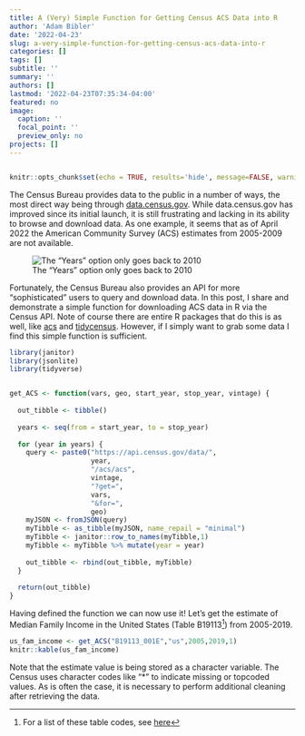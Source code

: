 ```yaml
---
title: A (Very) Simple Function for Getting Census ACS Data into R
author: 'Adam Bibler'
date: '2022-04-23'
slug: a-very-simple-function-for-getting-census-acs-data-into-r
categories: []
tags: []
subtitle: ''
summary: ''
authors: []
lastmod: '2022-04-23T07:35:34-04:00'
featured: no
image:
  caption: ''
  focal_point: ''
  preview_only: no
projects: []
---
```


```css

```

```r
knitr::opts_chunk$set(echo = TRUE, results='hide', message=FALSE, warning=FALSE)
```

The Census Bureau provides data to the public in a number of ways, the most direct way being through [data.census.gov](data.census.gov). While data.census.gov has improved since its initial launch, it is still frustrating and lacking in its ability to browse and download data. As one example, it seems that as of April 2022 the American Community Survey (ACS) estimates from 2005-2009 are not available.

![The "Years" option only goes back to 2010](data.census.gov_screenshot1.jpg)

Fortunately, the Census Bureau also provides an API for more "sophisticated" users to query and download data. In this post, I share and demonstrate a simple function for downloading ACS data in R via the Census API. Note of course there are entire R packages that do this is as well, like [acs](https://cran.r-project.org/web/packages/acs/index.html) and [tidycensus](https://walker-data.com/tidycensus/). However, if I simply want to grab some data I find this simple function is sufficient.

```r
library(janitor)
library(jsonlite)
library(tidyverse)


get_ACS <- function(vars, geo, start_year, stop_year, vintage) {
  
  out_tibble <- tibble()
  
  years <- seq(from = start_year, to = stop_year)
  
  for (year in years) {
    query <- paste0("https://api.census.gov/data/",
                    year,
                    "/acs/acs",
                    vintage,
                    "?get=",
                    vars,
                    "&for=",
                    geo)
    myJSON <- fromJSON(query)
    myTibble <- as_tibble(myJSON, name_repail = "minimal")
    myTibble <- janitor::row_to_names(myTibble,1)
    myTibble <- myTibble %>% mutate(year = year)
    
    out_tibble <- rbind(out_tibble, myTibble)
  }
  
  return(out_tibble)
}
```

Having defined the function we can now use it! Let's get the estimate of Median Family Income in the United States (Table B19113^[For a list of these table codes, see [here](https://api.census.gov/data/2019/acs/acs5/groups.html)]) from 2005-2019.

```r
us_fam_income <- get_ACS("B19113_001E","us",2005,2019,1)
knitr::kable(us_fam_income)

```
Note that the estimate value is being stored as a character variable. The Census uses character codes like "*" to indicate missing or topcoded values. As is often the case, it is necessary to perform additional cleaning after retrieving the data.